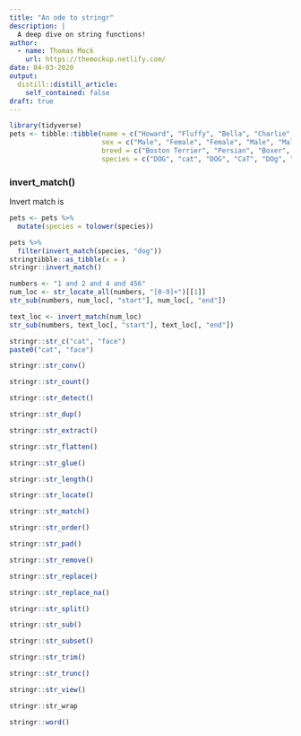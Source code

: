 ```yaml
---
title: "An ode to stringr"
description: |
  A deep dive on string functions!
author:
  - name: Thomas Mock
    url: https://themockup.netlify.com/
date: 04-03-2020
output:
  distill::distill_article:
    self_contained: false
draft: true
---
```


```r
library(tidyverse)
pets <- tibble::tibble(name = c("Howard", "Fluffy", "Bella", "Charlie", "Peanut", "Molly"),
                       sex = c("Male", "Female", "Female", "Male", "Male", "Female"),
                       breed = c("Boston Terrier", "Persian", "Boxer", "American Shorthair", "Beagle", "Russian Blue"),
                       species = c("DOG", "cat", "DOG", "CaT", "DOg", "cAT"))
```
### invert_match()

Invert match is 
```r
pets <- pets %>% 
  mutate(species = tolower(species))
```

```r
pets %>% 
  filter(invert_match(species, "dog"))
stringtibble::as_tibble(x = )
stringr::invert_match()
```

```r
numbers <- "1 and 2 and 4 and 456"
num_loc <- str_locate_all(numbers, "[0-9]+")[[1]]
str_sub(numbers, num_loc[, "start"], num_loc[, "end"])

text_loc <- invert_match(num_loc)
str_sub(numbers, text_loc[, "start"], text_loc[, "end"])

```

```r
stringr::str_c("cat", "face")
paste0("cat", "face")
```
```r
stringr::str_conv()
```
```r
stringr::str_count()
```
```r
stringr::str_detect()
```
```r
stringr::str_dup()
```
```r
stringr::str_extract()
```
```r
stringr::str_flatten()
```
```r
stringr::str_glue()
```
```r
stringr::str_length()
```
```r
stringr::str_locate()
```
```r
stringr::str_match()
```
```r
stringr::str_order()
```
```r
stringr::str_pad()
```
```r
stringr::str_remove()
```
```r
stringr::str_replace()
```
```r
stringr::str_replace_na()
```
```r
stringr::str_split()
```
```r
stringr::str_sub()
```
```r
stringr::str_subset()
```
```r
stringr::str_trim()
```
```r
stringr::str_trunc()
```
```r
stringr::str_view()
```
```r
stringr::str_wrap
```
```r
stringr::word()
```

